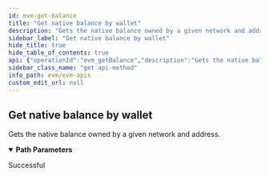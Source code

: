 ```yaml
---
id: evm-get-balance
title: "Get native balance by wallet"
description: "Gets the native balance owned by a given network and address."
sidebar_label: "Get native balance by wallet"
hide_title: true
hide_table_of_contents: true
api: {"operationId":"evm_getBalance","description":"Gets the native balance owned by a given network and address.","parameters":[{"name":"address","required":true,"in":"path","schema":{"type":"string"}}],"responses":{"200":{"description":"Successful","content":{"application/json":{"schema":{"type":"object","properties":{},"title":"BalanceResponseDto"}}}}},"tags":["Get balances"],"security":[{"apiKey":[]}],"method":"get","path":"/v1/balance/{address}","servers":[{"url":"https://eth-mainnet-api.blocklens.io","description":"Ethereum Mainnet server"}],"securitySchemes":{"bearer":{"scheme":"bearer","bearerFormat":"JWT","type":"http"},"basic":{"type":"http","scheme":"basic"},"apiKey":{"type":"apiKey","name":"x-api-key","in":"header"}},"info":{"title":"EVM APIs","description":"Swagger documentation","version":"1.0.0","contact":{}},"postman":{"name":"Get native balance by wallet","description":{"content":"Gets the native balance owned by a given network and address.","type":"text/plain"},"url":{"path":["v1","balance",":address"],"host":["{{baseUrl}}"],"query":[],"variable":[{"disabled":false,"description":{"content":"(Required) ","type":"text/plain"},"type":"any","value":"","key":"address"}]},"header":[{"key":"Accept","value":"application/json"}],"method":"GET","auth":{"type":"apikey","apikey":[{"type":"any","value":"x-api-key","key":"key"},{"type":"any","value":"<API Key>","key":"value"},{"type":"any","value":"header","key":"in"}]}}}
sidebar_class_name: "get api-method"
info_path: evm/evm-apis
custom_edit_url: null
---
```



## Get native balance by wallet



Gets the native balance owned by a given network and address.

<details style={{"marginBottom":"1rem"}} data-collapsed={false} open={true}><summary style={{}}><strong>Path Parameters</strong></summary><div><ul><ParamsItem className={"paramsItem"} param={{"name":"address","required":true,"in":"path","schema":{"type":"string"}}}></ParamsItem></ul></div></details><div><ApiTabs><TabItem label={"200"} value={"200"}><div>

Successful

</div><div><MimeTabs schemaType={"response"}></MimeTabs></div></TabItem></ApiTabs></div>
      